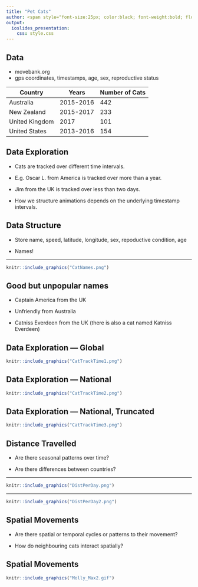 ```yaml
---
title: "Pet Cats"
author: <span style="font-size:25px; color:black; font-weight:bold; float:left; left:170px; top:20px; position:relative;">Jennifer Freeman & Jason Pekos</span>
output: 
  ioslides_presentation:
    css: style.css
---
```


## Data 

- movebank.org
- gps coordinates, timestamps, age, sex, reproductive status

Country          |   Years  | Number of Cats
-----------------| ---------| --------------
Australia        | 2015-2016|  442
New Zealand      | 2015-2017|  233
United Kingdom   | 2017     |  101
United States    | 2013-2016|  154


## Data Exploration

- Cats are tracked over different time intervals. 

- E.g. Oscar L. from America is tracked over more than a year.

- Jim from the UK is tracked over less than two days. 

- How we structure animations depends on the underlying timestamp intervals. 

## Data Structure

- Store name, speed, latitude, longitude, sex, repoductive condition, age

- Names!

---

```r
knitr::include_graphics("CatNames.png")
```


## Good but unpopular names


- Captain America from the UK

- Unfriendly  from Australia

- Catniss Everdeen from the UK (there is also a cat named Katniss Everdeen)



## Data Exploration --- Global

```r
knitr::include_graphics("CatTrackTime1.png")
```

## Data Exploration --- National

```r
knitr::include_graphics("CatTrackTime2.png")
```

## Data Exploration --- National, Truncated

```r
knitr::include_graphics("CatTrackTime3.png")
```


## Distance Travelled

- Are there seasonal patterns over time?

- Are there differences between countries?


---

```r
knitr::include_graphics("DistPerDay.png")
```


---

```r
knitr::include_graphics("DistPerDay2.png")
```

## Spatial Movements

- Are there spatial or temporal cycles or patterns to their movement?

- How do neighbouring cats interact spatially?


## Spatial Movements

```r
knitr::include_graphics("Molly_Max2.gif")
```


